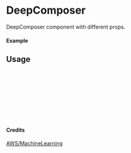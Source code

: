 
<Meta of={DeepComposer} title="AWS/MachineLearning/DeepComposer" />

# DeepComposer

DeepComposer component with different props.

#### Example

<Canvas of={DeepComposer.Primary} />

## Usage

```ts
import { DeepComposer } from "yadl-ui";

const Example = () => {
  return (
      <DeepComposer />
  );
};

export default Example;
```

#### Credits
[AWS/MachineLearning](https://aws-icons.com/)
